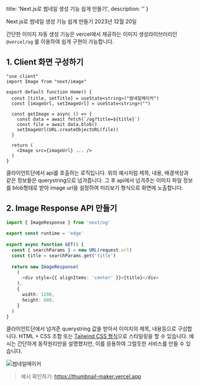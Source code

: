 
  title: 'Next.js로 썸네일 생성 기능 쉽게 만들기',
  description: ''
}

<BlogTitle>Next.js로 썸네일 생성 기능 쉽게 만들기</BlogTitle>
<BlogDate>2023년 12월 20일</BlogDate>

간단한 이미지 자동 생성 기능은 vercel에서 제공하는 이미지 생성라이브러리인 `@vercel/og` 를 이용하여 쉽게 구현이 가능합니다.

## 1. Client 화면 구성하기

```app/page.tsx
"use client"
import Image from "next/image"

export default function Home() {
  const [title, setTitle] = useState<string>("썸네일메이커")
  const [imageUrl, setImageUrl] = useState<string>("")

  const getImage = async () => {
    const data = await fetch(`/og?title=${title}`)
    const file = await data.blob()
    setImageUrl(URL.createObjectURL(file))
  }

  return (
    <Image src={imageUrl} ... /> 
  )
}
```
클라이언트단에서 api를 호출하는 로직입니다. 위의 예시처럼 제목, 내용, 배경색상과 같은 정보들은 querystring으로 넘겨줍니다. 그 후 api에서 넘겨주는 이미지 파일 정보를
blob형태로 받아 image url을 설정하여 미리보기 형식으로 화면에 노출합니다.

## 2. Image Response API 만들기

```app/api/og/route.ts
import { ImageResponse } from 'next/og'
 
export const runtime = 'edge'
 
export async function GET() {
  const { searchParams } = new URL(request.url)
  const title = searchParams.get('title')
  
  return new ImageResponse(
    (
      <div style={{ alignItems: 'center' }}>{title}</div>
    ),
    {
      width: 1200,
      height: 600,
    }
  )
}
```

클라이언트단에서 넘겨준 querystring 값을 받아서 이미지의 제목, 내용등으로 구성합니다. HTML + CSS 조합 또는 [Tailwind CSS 형식](https://vercel.com/docs/functions/edge-functions/og-image-generation/og-image-examples#using-tailwind-css---experimental)으로 스타일링을 할 수 있습니다. 예시는 간단하게 동작원리만을 설명했지만,
이를 응용하여 그럴듯한 서비스를 만들 수 있습니다.

<Image className="border my-5" src="/thumbnail-maker.png" alt="썸네일메이커" width={1600} height={900} />

> 예시 확인하기: https://thumbnail-maker.vercel.app